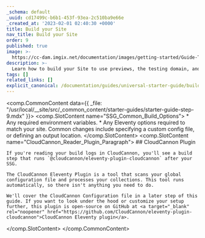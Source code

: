 ```yaml
---
_schema: default
_uuid: cd17499c-b6b1-453f-93ea-2c510ba9e66e
_created_at: '2023-02-01 02:40:30 +0000'
title: Build your Site
nav_title: Build your Site
order: 9
published: true
image: >-
  https://cc-dam.imgix.net/documentation/images/getting-started/Guide-Thumbnails/CloudCannon-Getting-Started-Thumbnail-Eleventy.png
description: >-
  Learn how to build your Site to use previews, the testing domain, and the Visual Editor.
tags: []
related_links: []
explicit_canonical: /documentation/guides/universal-starter-guide/build-your-site/
---
```

<comp.CommonContent data={{ _file: "/usr/local/__site/src/_common_content/starter-guides/starter-guide-step-9.mdx" }}>
  <comp.SlotContent name="SSG_Common_Build_Options">
    * Any required environment variables.
    * Any Eleventy options required to match your site. Common changes include specifying a custom config file, or defining an output location.
  </comp.SlotContent>
  <comp.SlotContent name="CloudCannon_Reader_Plugin_Paragraph">
    ## CloudCannon Plugin

    If you're reading your build logs in CloudCannon, you'll see a build step that runs `@cloudcannon/eleventy-plugin-cloudcannon` after your SSG.

    The CloudCannon Eleventy Plugin is a tool that scans your global configuration file and processes your collections. This tool runs automatically, so there isn't anything you need to do.

    We'll cover the CloudCannon Configuration file in a later step of this guide. If you want to look under the hood or customize your setup further, this plugin is open-source on GitHub at <a target="_blank" rel="noopener" href="https://github.com/CloudCannon/eleventy-plugin-cloudcannon">CloudCannon Eleventy plugin</a>.
  </comp.SlotContent>
</comp.CommonContent>